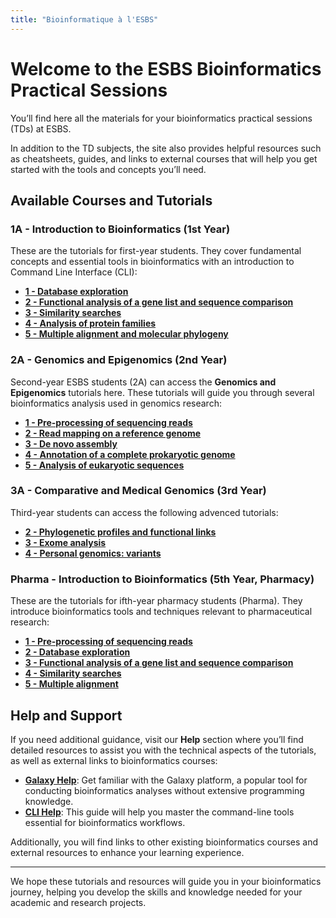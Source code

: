 ```yaml
---
title: "Bioinformatique à l'ESBS"
---
```


# Welcome to the ESBS Bioinformatics Practical Sessions

You’ll find here all the materials for your bioinformatics practical sessions (TDs) at ESBS. 

In addition to the TD subjects, the site also provides helpful resources such as cheatsheets, guides, and links to external courses that will help you get started with the tools and concepts you'll need.


## Available Courses and Tutorials

### 1A - Introduction to Bioinformatics (1st Year)
These are the tutorials for first-year students. They cover fundamental concepts and essential tools in bioinformatics with an introduction to Command Line Interface (CLI):

- **[1 - Database exploration](tutorials-1A/tutorial1.qmd)**
- **[2 - Functional analysis of a gene list and sequence comparison](tutorials-1A/tutorial2.qmd)**
- **[3 - Similarity searches](tutorials-1A/tutorial3.qmd)**
- **[4 - Analysis of protein families](tutorials-1A/tutorial4.qmd)**
- **[5 - Multiple alignment and molecular phylogeny](tutorials-1A/tutorial5.qmd)**

### 2A - Genomics and Epigenomics (2nd Year)
Second-year ESBS students (2A) can access the **Genomics and Epigenomics** tutorials here. These tutorials will guide you through several bioinformatics analysis used in genomics research:

- **[1 - Pre-processing of sequencing reads](tutorials-2A/tutorial1.qmd)**
- **[2 - Read mapping on a reference genome](tutorials-2A/tutorial2.qmd)**
- **[3 - De novo assembly](tutorials-2A/tutorial3.qmd)**
- **[4 - Annotation of a complete prokaryotic genome](tutorials-2A/tutorial4.qmd)**
- **[5 - Analysis of eukaryotic sequences](tutorials-2A/tutorial5.qmd)**

### 3A - Comparative and Medical Genomics (3rd Year)
Third-year students can access the following advenced tutorials:

- **[2 - Phylogenetic profiles and functional links](tutorials-3A/tutorial2.qmd)**
- **[3 - Exome analysis](tutorials-3A/tutorial3.qmd)**
- **[4 - Personal genomics: variants](tutorials-3A/tutorial4.qmd)**

### Pharma - Introduction to Bioinformatics (5th Year, Pharmacy)
These are the tutorials for ifth-year pharmacy students (Pharma). They introduce bioinformatics tools and techniques relevant to pharmaceutical research:

- **[1 - Pre-processing of sequencing reads](tutorials-pharma/tutorial1.qmd)**
- **[2 - Database exploration](tutorials-pharma/tutorial2.qmd)**
- **[3 - Functional analysis of a gene list and sequence comparison](tutorials-pharma/tutorial3.qmd)**
- **[4 - Similarity searches](tutorials-pharma/tutorial4.qmd)**
- **[5 - Multiple alignment](tutorials-pharma/tutorial5.qmd)**

## Help and Support

If you need additional guidance, visit our **Help** section where you’ll find detailed resources to assist you with the technical aspects of the tutorials, as well as external links to bioinformatics courses:

- **[Galaxy Help](help/galaxy-help.qmd)**: Get familiar with the Galaxy platform, a popular tool for conducting bioinformatics analyses without extensive programming knowledge.
- **[CLI Help](help/cli-help.qmd)**: This guide will help you master the command-line tools essential for bioinformatics workflows.

Additionally, you will find links to other existing bioinformatics courses and external resources to enhance your learning experience.

---

We hope these tutorials and resources will guide you in your bioinformatics journey, helping you develop the skills and knowledge needed for your academic and research projects.
